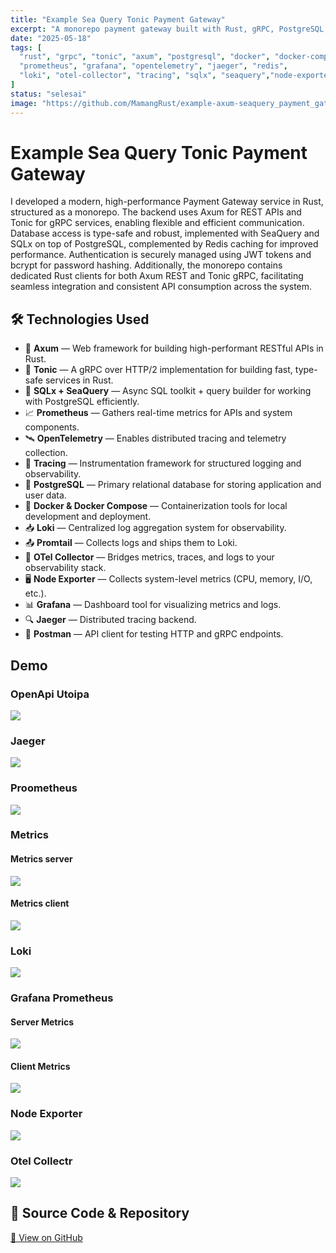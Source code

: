 ```yaml
---
title: "Example Sea Query Tonic Payment Gateway"
excerpt: "A monorepo payment gateway built with Rust, gRPC, PostgreSQL, and with full observability stack."
date: "2025-05-18"
tags: [
  "rust", "grpc", "tonic", "axum", "postgresql", "docker", "docker-compose",
  "prometheus", "grafana", "opentelemetry", "jaeger", "redis",
  "loki", "otel-collector", "tracing", "sqlx", "seaquery","node-exporter", "postman"
]
status: "selesai"
image: "https://github.com/MamangRust/example-axum-seaquery_payment_gateway-tonic/raw/main/images/loki.png"
---
```


# Example Sea Query Tonic Payment Gateway

I developed a modern, high-performance Payment Gateway service in Rust, structured as a monorepo. The backend uses Axum for REST APIs and Tonic for gRPC services, enabling flexible and efficient communication. Database access is type-safe and robust, implemented with SeaQuery and SQLx on top of PostgreSQL, complemented by Redis caching for improved performance. Authentication is securely managed using JWT tokens and bcrypt for password hashing. Additionally, the monorepo contains dedicated Rust clients for both Axum REST and Tonic gRPC, facilitating seamless integration and consistent API consumption across the system.

## 🛠️ Technologies Used
- 🔧 **Axum** — Web framework for building high-performant RESTful APIs in Rust.
- 🚀 **Tonic** — A gRPC over HTTP/2 implementation for building fast, type-safe services in Rust.
- 🧰 **SQLx + SeaQuery** — Async SQL toolkit + query builder for working with PostgreSQL efficiently.
- 📈 **Prometheus** — Gathers real-time metrics for APIs and system components.
- 🛰️ **OpenTelemetry** — Enables distributed tracing and telemetry collection.
- 🧵 **Tracing** — Instrumentation framework for structured logging and observability.
- 🐘 **PostgreSQL** — Primary relational database for storing application and user data.
- 🐳 **Docker & Docker Compose** — Containerization tools for local development and deployment.
- 📥 **Loki** — Centralized log aggregation system for observability.
- 📤 **Promtail** — Collects logs and ships them to Loki.
- 🔧 **OTel Collector** — Bridges metrics, traces, and logs to your observability stack.
- 🖥️ **Node Exporter** — Collects system-level metrics (CPU, memory, I/O, etc.).
- 📊 **Grafana** — Dashboard tool for visualizing metrics and logs.
- 🔍 **Jaeger** — Distributed tracing backend.
- 🧪 **Postman** — API client for testing HTTP and gRPC endpoints.


## Demo

### OpenApi Utoipa

<img src="https://github.com/MamangRust/example-axum-seaquery_payment_gateway-tonic/raw/main/images/openapi.png" />

### Jaeger
<img src="https://github.com/MamangRust/example-axum-seaquery_payment_gateway-tonic/raw/main/images/Jaeger.png" />

### Proometheus

<img src="https://github.com/MamangRust/example-axum-seaquery_payment_gateway-tonic/raw/main/images/prometheus.png" />

### Metrics

#### Metrics server
<img src="https://github.com/MamangRust/example-axum-seaquery_payment_gateway-tonic/raw/main/images/metrics_server.png" />


#### Metrics client
<img src="https://github.com/MamangRust/example-axum-seaquery_payment_gateway-tonic/raw/main/images/metrics_client.png" />

### Loki

<img src="https://github.com/MamangRust/example-axum-seaquery_payment_gateway-tonic/raw/main/images/loki.png" />

### Grafana Prometheus

#### Server Metrics

<img src="https://github.com/MamangRust/example-axum-seaquery_payment_gateway-tonic/raw/main/images/grafana-server.png" />


#### Client Metrics
<img src="https://github.com/MamangRust/example-axum-seaquery_payment_gateway-tonic/raw/main/images/grafana-client.png" />


### Node Exporter
<img src="https://github.com/MamangRust/example-axum-seaquery_payment_gateway-tonic/raw/main/images/node-expoter.png" />


### Otel Collectr
<img src="https://github.com/MamangRust/example-axum-seaquery_payment_gateway-tonic/raw/main/images/otel.png" />



## 🔗 Source Code & Repository
[📌 View on GitHub](https://github.com/MamangRust/example-axum-seaquery_payment_gateway-tonic)